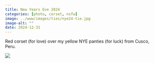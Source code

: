 ```yaml
---
title: New Years Eve 2024
categories: [photo, corset, nsfw]
image: ../www/images/ties/nye24-tie.jpg
image-alt: ""
date: 2024-12-31
---
```


Red corset (for love) over my yellow NYE panties (for luck) from Cusco, Peru.

![](../www/images/ties/nye24-tie.jpg)

